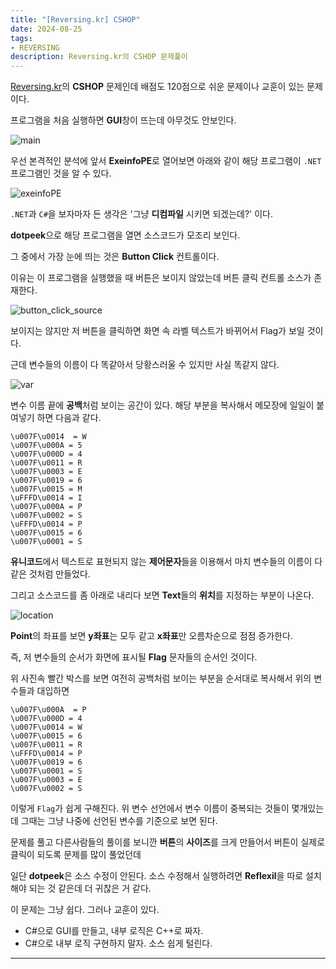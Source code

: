 ```yaml
---
title: "[Reversing.kr] CSHOP"
date: 2024-08-25
tags:
- REVERSING
description: Reversing.kr의 CSHOP 문제풀이
---
```


[Reversing.kr](http://reversing.kr/challenge.php)의 **CSHOP** 문제인데 배점도 120점으로 쉬운 문제이나 교훈이 있는 문제이다.

프로그램을 처음 실행하면 **GUI**창이 뜨는데 아무것도 안보인다.

![main](/images/post-28/main.png)

우선 본격적인 분석에 앞서 **ExeinfoPE**로 열어보면 아래와 같이 해당 프로그램이 `.NET`프로그램인 것을 알 수 있다.

![exeinfoPE](/images/post-28/exeinfoPE.png)

`.NET`과 `C#`을 보자마자 든 생각은 '그냥 **디컴파일** 시키면 되겠는데?' 이다. 

**dotpeek**으로 해당 프로그램을 열면 소스코드가 모조리 보인다.

그 중에서 가장 눈에 띄는 것은 **Button Click** 컨트롤이다.

이유는 이 프로그램을 실행했을 때 버튼은 보이지 않았는데 버튼 클릭 컨트롤 소스가 존재한다.

![button_click_source](/images/post-28/button_click_source.png)

보이지는 않지만 저 버튼을 클릭하면 화면 속 라벨 텍스트가 바뀌어서 Flag가 보일 것이다.

근데 변수들의 이름이 다 똑같아서 당황스러울 수 있지만 사실 똑같지 않다.

![var](/images/post-28/var.png)

변수 이름 끝에 **공백**처럼 보이는 공간이 있다. 해당 부분을 복사해서 메모장에 일일이 붙여넣기 하면 다음과 같다.
```
\u007F\u0014  = W
\u007F\u000A = 5
\u007F\u000D = 4
\u007F\u0011 = R
\u007F\u0003 = E
\u007F\u0019 = 6
\u007F\u0015 = M
\uFFFD\u0014 = I
\u007F\u000A = P
\u007F\u0002 = S
\uFFFD\u0014 = P
\u007F\u0015 = 6
\u007F\u0001 = S
```

**유니코드**에서 텍스트로 표현되지 않는 **제어문자**들을 이용해서 마치 변수들의 이름이 다 같은 것처럼 만들었다.

그리고 소스코드를 좀 아래로 내리다 보면 **Text**들의 **위치**를 지정하는 부분이 나온다.

![location](/images/post-28/location.png)

**Point**의 좌표를 보면 **y좌표**는 모두 같고 **x좌표**만 오름차순으로 점점 증가한다.

즉, 저 변수들의 순서가 화면에 표시될 **Flag** 문자들의 순서인 것이다.

위 사진속 빨간 박스를 보면 여전히 공백처럼 보이는 부분을 순서대로 복사해서 위의 변수들과 대입하면

```
\u007F\u000A  = P
\u007F\u000D = 4
\u007F\u0014 = W
\u007F\u0015 = 6
\u007F\u0011 = R
\uFFFD\u0014 = P
\u007F\u0019 = 6
\u007F\u0001 = S
\u007F\u0003 = E
\u007F\u0002 = S
```

이렇게 `Flag`가 쉽게 구해진다. 위 변수 선언에서 변수 이름이 중복되는 것들이 몇개있는데 그때는 그냥 나중에 선언된 변수를 기준으로 보면 된다.

문제를 풀고 다른사람들의 풀이를 보니깐 **버튼**의 **사이즈**를 크게 만들어서 버튼이 실제로 클릭이 되도록 문제를 많이 풀었던데 

일단 **dotpeek**은 소스 수정이 안된다. 소스 수정해서 실행하려면 **Reflexil**을 따로 설치해야 되는 것 같은데 더 귀찮은 거 같다.

이 문제는 그냥 쉽다. 그러나 교훈이 있다.

- C#으로 GUI를 만들고, 내부 로직은 C++로 짜자.
- C#으로 내부 로직 구현하지 말자. 소스 쉽게 털린다.
***